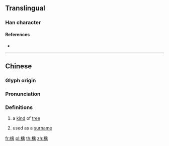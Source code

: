 ==Translingual==

===Han character===
{{Han char|rn=75|rad=木|as=09|sn=13|four=42927|canj=DHLB|ids=⿰木禹}}

====References====
* {{Han ref|kx=0538.090|dkj=15091|dj=0925.230|hdz=21252.020|uh=6940|ud=26944|bh=DDE2|bd=56802}}

----

==Chinese==
{{zh-forms}}

===Glyph origin===
{{Han etym}}

===Pronunciation===
{{zh-pron
|m=yǔ
|c=jyu5,geoi2
|mc=y
|oc=y
|ma=
|cat=n,pn
}}

===Definitions===
{{zh-hanzi}}

# {{lb|mul|archaic}} a [[kind]] of [[tree]]
# used as a [[surname]]

[[fr:楀]]
[[pl:楀]]
[[th:楀]]
[[zh:楀]]